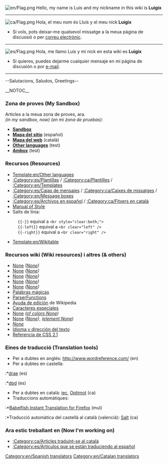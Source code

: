 [[File:en/Flag.png]]
Hello, my name is Luis and my nickname in this wiki is '''Luigix'''
----
[[File:ca/Flag.png]]
Hola, el meu nom és Lluís y el meu nick '''Luigix'''
*Si vols, pots deixar-me qualsevol missatge a la meua pàgina de discussió o per [[Special:Emailuser/Luigix|correu electrònic]].
----
[[File:es/Flag.png]]
Hola, me llamo Luis y mi nick en esta wiki es '''Luigix'''
*Si quieres, puedes dejarme cualquier mensaje en mi página de discusión o por [[Special:Emailuser/Luigix|e-mail]].
----

--Salutacions, Saludos, Greetings-- {{en/Emoticon|Cool|M}}


__NOTOC__
===Zona de proves (My Sandbox)===
Articles a la meua zona de proves, ara.<br/>''(in my sandbox, now) (en mi zona de pruebas)'': 
*'''[[en/Luigix/Sandbox|Sandbox]]'''
*'''[[en/Luigix/Mapa del sitio|Mapa del sitio]]''' (español)
*'''[[en/Luigix/Mapa del web|Mapa del web]]''' (català)
*'''[[en/Luigix/Other languages|Other languages]]''' (test)
*'''[[en/Luigix/Ambox|Ambox]]''' (test)

===Recursos (Resources)===
*[[Template:en/Other languages]]
*[[:Category:es/Plantillas]] / [[:Category:ca/Plantilles]] / [[:Category:en/Templates]]
*[[:Category:es/Cajas de mensajes]] / [[:Category:ca/Caixes de missatges]] / [[:Category:en/Message boxes]]
*[[:Category:es/Archivos en español]] / [[:Category:ca/Fitxers en català]]
*[[en/Wiki/Manual of Style|Manual of Style]]
*Salts de línia:
:<code><nowiki>{{-}}</nowiki></code> equival a <code><nowiki><br style="clear:both;"></nowiki></code>
:<code><nowiki>{{-left}}</nowiki></code> equival a <code><nowiki><br clear="left" /></nowiki></code>
:<code><nowiki>{{-right}}</nowiki></code> equival a <code><nowiki><br clear="right" /></nowiki></code>
*[[Template:en/Wikitable]]

===Recursos wiki (Wiki resources) i altres (& others) ===
*[https://www.wikipedia.org/wiki/es:Ayuda:Plantillas None] ''([https://www.wikipedia.org/wiki/Help:Template None])''
*[https://www.wikipedia.org/wiki/es:Ayuda:Categoría None] ''([https://www.wikipedia.org/wiki/Help:Category None])''
*[https://www.wikipedia.org/wiki/es:Ayuda:Imágenes None] ''([https://www.wikipedia.org/wiki/Wikipedia:Picture_tutorial None])''
*[https://www.wikipedia.org/wiki/es:Ayuda:Tablas None] ''([https://www.wikipedia.org/wiki/Help:Table None])''
*[https://www.wikipedia.org/wiki/es:Ayuda:Listas None] ''([https://www.wikipedia.org/wiki/Help:List None])''
*[http://www.mediawiki.org/wiki/Help:Magic_words/es Palabras mágicas]
*[http://www.mediawiki.org/wiki/Help:Extension:ParserFunctions/es ParserFunctions]
*[https://www.wikipedia.org/wiki/es:Ayuda:Cómo_se_edita_una_página Ayuda de edición] de Wikipedia
*[https://www.wikipedia.org/wiki/es:Ayuda:Caracteres_especiales Caracteres especiales]
*[https://www.wikipedia.org/wiki/es:Anexo:Colores None] ''([https://www.wikipedia.org/wiki/List of colors None])''
*[https://www.wikipedia.org/wiki/es:HTML None] ''([https://www.wikipedia.org/wiki/HTML None])'', ''([https://www.wikipedia.org/wiki/HTML element None])''
*''[https://www.wikipedia.org/wiki/Help:Hidden_text None]''
*[http://html.conclase.net/w3c/html401-es/struct/dirlang.html Idioma y dirección del texto]
*[http://www.librosweb.es/referencia/css/ Referencia de CSS 2.1]

===Eines de traducció (Translation tools)===
*Per a dubtes en anglés: http://www.wordreference.com/ (en)
*Per a dubtes en castellà:
:*[http://buscon.rae.es/draeI/html/cabecera.htm drae] (es)
:*[http://buscon.rae.es/dpdI/ dpd] (es)
*Per a dubtes en català: [http://dlc.iec.cat/index.html iec], [http://optimot.gencat.cat Optimot] (ca)
*Traduccions automàtiques:
:*[https://addons.mozilla.org/es-ES/firefox/addon/7004/ Babelfish Instant Translation for Firefox] (mul)
:*Traducció automàtica del castellà al català (valencià): [http://www.edu.gva.es/polin/val/salt/apolin_salt.htm Salt] (ca)

===Ara estic treballant en (Now I'm working on)===
*[[:Category:ca/Articles traduint-se al català]]
*[[:Category:es/Artículos que se están traduciendo al español]]

[[Category:en/Spanish translators]][[Category:en/Catalan translators]]